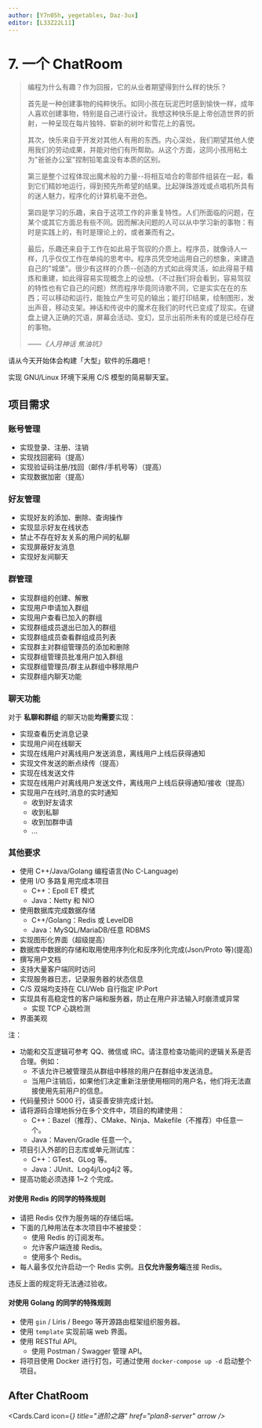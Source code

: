```yaml
---
author: [Y7n05h, yegetables, Daz-3ux]
editor: [L33Z22L11]
---
```


# 7. 一个 ChatRoom

> 编程为什么有趣？作为回报，它的从业者期望得到什么样的快乐？
>
> 首先是一种创建事物的纯粹快乐。如同小孩在玩泥巴时感到愉快一样，成年人喜欢创建事物，特别是自己进行设计。我想这种快乐是上帝创造世界的折射，一种呈现在每片独特、崭新的树叶和雪花上的喜悦。
>
> 其次，快乐来自于开发对其他人有用的东西。内心深处，我们期望其他人使用我们的劳动成果，并能对他们有所帮助。从这个方面，这同小孩用粘土为"爸爸办公室"捏制铅笔盒没有本质的区别。
>
> 第三是整个过程体现出魔术般的力量--将相互啮合的零部件组装在一起，看到它们精妙地运行，得到预先所希望的结果。比起弹珠游戏或点唱机所具有的迷人魅力，程序化的计算机毫不逊色。
>
> 第四是学习的乐趣，来自于这项工作的非重复特性。人们所面临的问题，在某个或其它方面总有些不同。因而解决问题的人可以从中学习新的事物：有时是实践上的，有时是理论上的，或者兼而有之。
>
> 最后，乐趣还来自于工作在如此易于驾驭的介质上。程序员，就像诗人一样，几乎仅仅工作在单纯的思考中。程序员凭空地运用自己的想象，来建造自己的"城堡"。很少有这样的介质--创造的方式如此得灵活，如此得易于精炼和重建，如此得容易实现概念上的设想。（不过我们将会看到，容易驾驭的特性也有它自己的问题）然而程序毕竟同诗歌不同，它是实实在在的东西；可以移动和运行，能独立产生可见的输出；能打印结果，绘制图形，发出声音，移动支架。神话和传说中的魔术在我们的时代已变成了现实。在键盘上键入正确的咒语，屏幕会活动、变幻，显示出前所未有的或是已经存在的事物。
>
> ——_《人月神话 焦油坑》_

请从今天开始体会构建「大型」软件的乐趣吧！

实现 GNU/Linux 环境下采用 C/S 模型的简易聊天室。

## 项目需求

### 账号管理

- 实现登录、注册、注销
- 实现找回密码（提高）
- 实现验证码注册/找回（邮件/手机号等）（提高）
- 实现数据加密（提高）

### 好友管理

- 实现好友的添加、删除、查询操作
- 实现显示好友在线状态
- 禁止不存在好友关系的用户间的私聊
- 实现屏蔽好友消息
- 实现好友间聊天

### 群管理

- 实现群组的创建、解散
- 实现用户申请加入群组
- 实现用户查看已加入的群组
- 实现群组成员退出已加入的群组
- 实现群组成员查看群组成员列表
- 实现群主对群组管理员的添加和删除
- 实现群组管理员批准用户加入群组
- 实现群组管理员/群主从群组中移除用户
- 实现群组内聊天功能

### 聊天功能

对于 **私聊和群组** 的聊天功能**均需要**实现：

- 实现查看历史消息记录
- 实现用户间在线聊天
- 实现在线用户对离线用户发送消息，离线用户上线后获得通知
- 实现文件发送的断点续传（提高）
- 实现在线发送文件
- 实现在线用户对离线用户发送文件，离线用户上线后获得通知/接收（提高）
- 实现用户在线时,消息的实时通知
  - 收到好友请求
  - 收到私聊
  - 收到加群申请
  - ...

### 其他要求

- 使用 C++/Java/Golang 编程语言(No C-Language)
- 使用 I/O 多路复用完成本项目
  - C++：Epoll ET 模式
  - Java：Netty 和 NIO
- 使用数据库完成数据存储
  - C++/Golang：Redis 或 LevelDB
  - Java：MySQL/MariaDB/任意 RDBMS
- 实现图形化界面（超级提高）
- 数据库中数据的存储和取用使用序列化和反序列化完成(Json/Proto 等)(提高)
- 撰写用户文档
- 支持大量客户端同时访问
- 实现服务器日志，记录服务器的状态信息
- C/S 双端均支持在 CLI/Web 自行指定 IP:Port
- 实现具有高稳定性的客户端和服务器，防止在用户非法输入时崩溃或异常
  - 实现 TCP 心跳检测
- 界面美观

注：

- 功能和交互逻辑可参考 QQ、微信或 IRC。请注意检查功能间的逻辑关系是否合理。例如：
  - 不该允许已被管理员从群组中移除的用户在群组中发送消息。
  - 当用户注销后，如果他们决定重新注册使用相同的用户名，他们将无法直接使用先前用户的信息。
- 代码量预计 5000 行，请妥善安排完成计划。
- 请将源码合理地拆分在多个文件中，项目的构建使用：
  - C++：Bazel（推荐）、CMake、Ninja、Makefile（不推荐）中任意一个。
  - Java：Maven/Gradle 任意一个。
- 项目引入外部的日志库或单元测试库：
  - C++：GTest、GLog 等。
  - Java：JUnit、Log4j/Log4j2 等。
- 提高功能必须选择 1~2 个完成。

#### 对使用 Redis 的同学的特殊规则

- 请把 Redis 仅作为服务端的存储后端。
- 下面的几种用法在本次项目中不被接受：
  - 使用 Redis 的订阅发布。
  - 允许客户端连接 Redis。
  - 使用多个 Redis。
- 每人最多仅允许启动一个 Redis 实例。且**仅允许服务端**连接 Redis。

违反上面的规定将无法通过验收。

#### 对使用 Golang 的同学的特殊规则

- 使用 `gin` / Liris / Beego 等开源路由框架组织服务器。
- 使用 `template` 实现前端 web 界面。
- 使用 RESTful API。
  - 使用 Postman / Swagger 管理 API。
- 将项目使用 Docker 进行打包，可通过使用 `docker-compose up -d` 启动整个项目。

## After ChatRoom

<Cards.Card
  icon={<i className="icon-[ph--list-checks-bold]" />}
  title="进阶之路"
  href="plan8-server"
  arrow
/>
